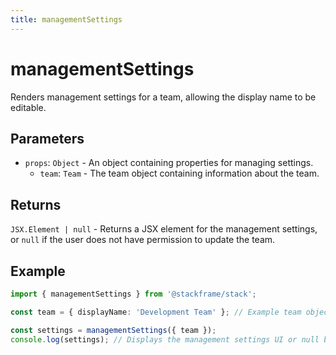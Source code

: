 ```yaml
---
title: managementSettings
---
```


# managementSettings

Renders management settings for a team, allowing the display name to be editable.

## Parameters

- `props`: `Object` - An object containing properties for managing settings.
  - `team`: `Team` - The team object containing information about the team.

## Returns

`JSX.Element | null` - Returns a JSX element for the management settings, or `null` if the user does not have permission to update the team.

## Example

```typescript
import { managementSettings } from '@stackframe/stack';

const team = { displayName: 'Development Team' }; // Example team object

const settings = managementSettings({ team });
console.log(settings); // Displays the management settings UI or null based on permission.
```